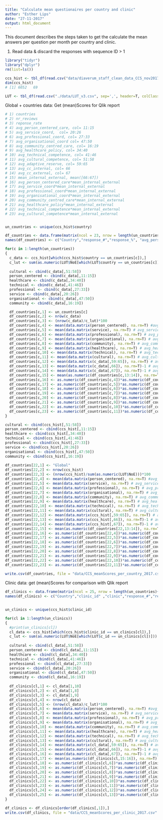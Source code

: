 ```yaml
---
title: "Calculate mean questionaires per country and clinic"
author: "Esther Lips"
date: "27-11-2017"
output: html_document
---
```


This document describes the steps taken to get the calculate the mean answers per question per month per country and clinic. 

1) Read data & discard the responses with sequence ID > 1


```r
library("tidyr")
library("dplyr")
rm(list=ls())
```

```r
ccs_hist <- tbl_df(read.csv("data/diaverum_staff_clean_data_CCS_nov2017.csv", sep=',', header=T, skip=2, colClasses = "character"))
dim(ccs_hist)
# [1] 6052   69

LUT <- tbl_df(read.csv("./data/LUT_v3.csv", sep=',', header=T, colClasses = "character"))
```

Global + countries data: Get (mean)Scores for Qlik report 
```r
# 1) countries
# 2) nr_reviews
# 3) reponse_rate
# 4) avg_person_centered_care, col= 11:15
# 5) avg_service_coord,  col= 20:26
# 6) avg_professional_coord, col= 27:33
# 7) avg_organisational_coord col= 47:50
# 8) avg_community_centred_care, col= 16:19
# 9) avg_healthcare_policy, col= 34:40
# 10) avg_technical_competence, col= 41:46
# 11) avg_cultural_competence, col= 51:58
# 12) avg_adaptive_reserve, col= 59:65
# 13) avg_cc_internal, col= 66
# 14) avg_cc_external, col= 67
# 15) mean_internal_external, mean([66:67])
# 16) avg_person_centered_care*mean_internal_external
# 17) avg_service_coord*mean_internal_external
# 18) avg_professional_coord*mean_internal_external
# 19) avg_organisational_coord*mean_internal_external
# 20) avg_community_centred_care*mean_internal_external
# 21) avg_healthcare_policy*mean_internal_external
# 22) avg_technical_competence*mean_internal_external
# 23) avg_cultural_competence*mean_internal_external


un_countries <- unique(ccs_hist$country)

df_countries <- data.frame(matrix(ncol = 23, nrow = length(un_countries)+1))
names(df_countries) <- c("Country","response_#","response_%", "avg_person_centered_care", "avg_service_coord", "avg_professional_coord", "avg_organisational_coord", "avg_community_centred_care", "avg_healthcare_policy", "avg_technical_competence", "avg_cultural_competence", "avg_adaptive_reserve", "avg_cc_internal", "avg_cc_internal", "mean_internal_external", "avg_person_centered_care*mean_internal_external", "avg_service_coord*mean_internal_external", "avg_professional_coord*mean_internal_external", "avg_organisational_coord*mean_internal_external", "avg_community_centred_care*mean_internal_external", "avg_healthcare_policy*mean_internal_external", "avg_technical_competence*mean_internal_external", "avg_cultural_competence*mean_internal_external")

for(c in 1:length(un_countries))
{
  c_data <- ccs_hist[which(ccs_hist$country == un_countries[c]),]
  c_lut <- sum(as.numeric(LUT$NoE[which(LUT$country == un_countries[c])]))
  
  cultural <- cbind(c_data[,51:58])
  person_centered <- cbind(c_data[,11:15])
  healthcare <- cbind(c_data[,34:40])
  technical <- cbind(c_data[,41:46])
  professional <- cbind(c_data[,27:33])
  service <- cbind(c_data[,20:26])
  organisational <- cbind(c_data[,47:50])
  community <- cbind(c_data[,16:19])

  df_countries[c,1] <- un_countries[c]
  df_countries[c,2] <- nrow(c_data)
  df_countries[c,3] <- (nrow(c_data)/c_lut)*100
  df_countries[c,4] <- mean(data.matrix(person_centered), na.rm=T) #avg_person_centered_care
  df_countries[c,5] <- mean(data.matrix(service), na.rm=T) # avg_service_coord
  df_countries[c,6] <- mean(data.matrix(professional), na.rm=T) # avg_professional_coord
  df_countries[c,7] <- mean(data.matrix(organisational), na.rm=T) # avg_organisational_coord
  df_countries[c,8] <- mean(data.matrix(community), na.rm=T) # avg_community_centred_care
  df_countries[c,9] <- mean(data.matrix(healthcare), na.rm=T) # avg_healthcare_policy
  df_countries[c,10] <- mean(data.matrix(technical), na.rm=T) # avg_technical_competence
  df_countries[c,11] <- mean(data.matrix(cultural), na.rm=T) # avg_cultural_competence
  df_countries[c,12] <- mean(data.matrix(c_data[,59:65]), na.rm=T) # avg_adaptive_reserve
  df_countries[c,13] <- mean(data.matrix(c_data[,66]), na.rm=T)-1 # avg_cc_internal
  df_countries[c,14] <- mean(data.matrix(c_data[,67]), na.rm=T)-1 # avg_cc_external
  df_countries[c,15] <- mean(as.numeric(df_countries[c,13:14]), na.rm=T) # mean internal_external
  df_countries[c,16] <- as.numeric(df_countries[c,4])*as.numeric(df_countries[c,15])
  df_countries[c,17] <- as.numeric(df_countries[c,5])*as.numeric(df_countries[c,15])
  df_countries[c,18] <- as.numeric(df_countries[c,6])*as.numeric(df_countries[c,15])
  df_countries[c,19] <- as.numeric(df_countries[c,7])*as.numeric(df_countries[c,15])
  df_countries[c,20] <- as.numeric(df_countries[c,8])*as.numeric(df_countries[c,15])
  df_countries[c,21] <- as.numeric(df_countries[c,9])*as.numeric(df_countries[c,15])
  df_countries[c,22] <- as.numeric(df_countries[c,10])*as.numeric(df_countries[c,15])
  df_countries[c,23] <- as.numeric(df_countries[c,11])*as.numeric(df_countries[c,15])
}

cultural <- cbind(ccs_hist[,51:58])
person_centered <- cbind(ccs_hist[,11:15])
healthcare <- cbind(ccs_hist[,34:40])
technical <- cbind(ccs_hist[,41:46])
professional <- cbind(ccs_hist[,27:33])
service <- cbind(ccs_hist[,20:26])
organisational <- cbind(ccs_hist[,47:50])
community <- cbind(ccs_hist[,16:19])
  
df_countries[22,1] <- "Global"
df_countries[22,2] <- nrow(ccs_hist)
df_countries[22,3] <- (nrow(ccs_hist)/sum(as.numeric(LUT$NoE)))*100
df_countries[22,4] <- mean(data.matrix(person_centered), na.rm=T) #avg_person_centered_care
df_countries[22,5] <- mean(data.matrix(service), na.rm=T) # avg_service_coord
df_countries[22,6] <- mean(data.matrix(professional), na.rm=T) # avg_professional_coord
df_countries[22,7] <- mean(data.matrix(organisational), na.rm=T) # avg_organisational_coord
df_countries[22,8] <- mean(data.matrix(community), na.rm=T) # avg_community_centred_care
df_countries[22,9] <- mean(data.matrix(healthcare), na.rm=T) # avg_healthcare_policy
df_countries[22,10] <- mean(data.matrix(technical), na.rm=T) # avg_technical_competence
df_countries[22,11] <- mean(data.matrix(cultural), na.rm=T) # avg_cultural_competence
df_countries[22,12] <- mean(data.matrix(ccs_hist[,59:65]), na.rm=T) # avg_adaptive_reserve
df_countries[22,13] <- mean(data.matrix(ccs_hist[,66]), na.rm=T)-1 # avg_cc_internal
df_countries[22,14] <- mean(data.matrix(ccs_hist[,67]), na.rm=T)-1 # avg_cc_external
df_countries[22,15] <- mean(as.numeric(df_countries[22,13:14]), na.rm=T) # mean internal_external
df_countries[22,16] <- as.numeric(df_countries[22,4])*as.numeric(df_countries[22,15])
df_countries[22,17] <- as.numeric(df_countries[22,5])*as.numeric(df_countries[22,15])
df_countries[22,18] <- as.numeric(df_countries[22,6])*as.numeric(df_countries[22,15])
df_countries[22,19] <- as.numeric(df_countries[22,7])*as.numeric(df_countries[22,15])
df_countries[22,20] <- as.numeric(df_countries[22,8])*as.numeric(df_countries[22,15])
df_countries[22,21] <- as.numeric(df_countries[22,9])*as.numeric(df_countries[22,15])
df_countries[22,22] <- as.numeric(df_countries[22,10])*as.numeric(df_countries[22,15])
df_countries[22,23] <- as.numeric(df_countries[22,11])*as.numeric(df_countries[22,15])

write.csv(df_countries, file = "data/CCS_meanScores_per_country_2017.csv" , row.names=F )

```

Clinic data: get (mean)Scores for comparison with Qlik report
```r
df_clinics <- data.frame(matrix(ncol = 25, nrow = length(un_countries)+1))
names(df_clinics) <- c("Country","clinic_id" ,"clinic","response_#","response_%", "avg_person_centered_care", "avg_service_coord", "avg_professional_coord", "avg_organisational_coord", "avg_community_centred_care", "avg_healthcare_policy", "avg_technical_competence", "avg_cultural_competence", "avg_adaptive_reserve", "avg_cc_internal", "avg_cc_internal", "mean_internal_external", "avg_person_centered_care*mean_internal_external", "avg_service_coord*mean_internal_external", "avg_professional_coord*mean_internal_external", "avg_organisational_coord*mean_internal_external", "avg_community_centred_care*mean_internal_external", "avg_healthcare_policy*mean_internal_external", "avg_technical_competence*mean_internal_external", "avg_cultural_competence*mean_internal_external")

  
un_clinics <- unique(ccs_hist$clinic_id)

for(cl in 1:length(un_clinics))
{
  #print(un_clinics[cl])
  cl_data <- ccs_hist[which(ccs_hist$clinic_id == un_clinics[cl]),]
  c_lut <- sum(as.numeric(LUT$NoE[which(LUT$c_id == un_clinics[cl])]))
  
  cultural <- cbind(cl_data[,51:58])
  person_centered <- cbind(cl_data[,11:15])
  healthcare <- cbind(cl_data[,34:40])
  technical <- cbind(cl_data[,41:46])
  professional <- cbind(cl_data[,27:33])
  service <- cbind(cl_data[,20:26])
  organisational <- cbind(cl_data[,47:50])
  community <- cbind(cl_data[,16:19])
  
  df_clinics[cl,1] <- cl_data[1,10]
  df_clinics[cl,2] <- cl_data[1,8]
  df_clinics[cl,3] <- cl_data[1,9]
  df_clinics[cl,4] <- nrow(cl_data)
  df_clinics[cl,5] <- (nrow(cl_data)/c_lut)*100
  df_clinics[cl,6] <- mean(data.matrix(person_centered), na.rm=T) #avg_person_centered_care
  df_clinics[cl,7] <- mean(data.matrix(service), na.rm=T) # avg_service_coord
  df_clinics[cl,8] <- mean(data.matrix(professional), na.rm=T) # avg_professional_coord
  df_clinics[cl,9] <- mean(data.matrix(organisational), na.rm=T) # avg_organisational_coord
  df_clinics[cl,10] <- mean(data.matrix(community), na.rm=T) # avg_community_centred_care
  df_clinics[cl,11] <- mean(data.matrix(healthcare), na.rm=T) # avg_healthcare_policy
  df_clinics[cl,12] <- mean(data.matrix(technical), na.rm=T) # avg_technical_competence
  df_clinics[cl,13] <- mean(data.matrix(cultural), na.rm=T) # avg_cultural_competence
  df_clinics[cl,14] <- mean(data.matrix(cl_data[,59:65]), na.rm=T) # avg_adaptive_reserve
  df_clinics[cl,15] <- mean(data.matrix(cl_data[,66]), na.rm=T)-1 # avg_cc_internal
  df_clinics[cl,16] <- mean(data.matrix(cl_data[,67]), na.rm=T)-1 # avg_cc_external
  df_clinics[cl,17] <- mean(as.numeric(df_clinics[cl,15:16]), na.rm=T) # mean internal_external
  df_clinics[cl,18] <- as.numeric(df_clinics[cl,6])*as.numeric(df_clinics[cl,17])
  df_clinics[cl,19] <- as.numeric(df_clinics[cl,7])*as.numeric(df_clinics[cl,17])
  df_clinics[cl,20] <- as.numeric(df_clinics[cl,8])*as.numeric(df_clinics[cl,17])
  df_clinics[cl,21] <- as.numeric(df_clinics[cl,9])*as.numeric(df_clinics[cl,17])
  df_clinics[cl,22] <- as.numeric(df_clinics[cl,10])*as.numeric(df_clinics[cl,17])
  df_clinics[cl,23] <- as.numeric(df_clinics[cl,11])*as.numeric(df_clinics[cl,17])
  df_clinics[cl,24] <- as.numeric(df_clinics[cl,12])*as.numeric(df_clinics[cl,17])
  df_clinics[cl,25] <- as.numeric(df_clinics[cl,13])*as.numeric(df_clinics[cl,17])
}

df_clinics <- df_clinics[order(df_clinics[,1]),]
write.csv(df_clinics, file = "data/CCS_meanScores_per_clinic_2017.csv" , row.names=F )
```